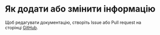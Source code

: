 # Як додати або змінити інформацію

Щоб редагувати документацію, створіть Issue або Pull request на сторінці [GitHub](https://github.com/psiget/s2ue-docs).
